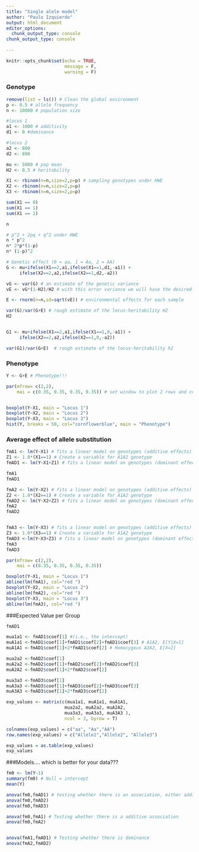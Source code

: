 ```yaml
---
title: "Single alele model"
author: "Paulo Izquierdo"
output: html_document
editor_options: 
  chunk_output_type: console
chunk_output_type: console
  
---
```


```r
knitr::opts_chunk$set(echo = TRUE, 
                      message = F, 
                      warning = F)
```


### Genotype
```r
remove(list = ls()) # Clean the global environment
p <- 0.5 # allele frequency 
n <- 10000 # population size

#locus 1
a1 <- 1000 # additivity
d1 <- 0 #dominance

#locus 2
a2 <- 800
d2 <- 800

mu <- 5000 # pop mean
H2 <- 0.5 # heritability

X1 <- rbinom(n=n,size=2,p=p) # sampling genotypes under HWE
X2 <- rbinom(n=n,size=2,p=p) 
X3 <- rbinom(n=n,size=2,p=p) 

sum(X1 == 0)
sum(X1 == 1)
sum(X1 == 2)

n

# p^2 + 2pq + q^2 under HWE
n * p^2
n* 2*p*(1-p)
n* (1-p)^2

# Genetic effect (0 = aa, 1 = Aa, 2 = AA)
G <- mu+ifelse(X1==2,a1,ifelse(X1==1,d1,-a1)) +
     ifelse(X2==2,a2,ifelse(X2==1,d2,-a2)) 

vG <- var(G) # an estimate of the genetic variance
vE <- vG*(1-H2)/H2 # with this error variance we will have the desired 

E <- rnorm(n=n,sd=sqrt(vE)) # environmental effects for each sample

var(G)/var(G+E) # rough estimate of the locus-heritability H2  
H2


G1 <- mu+ifelse(X1==2,a1,ifelse(X1==1,0,-a1)) +
     ifelse(X2==2,a2,ifelse(X2==1,0,-a2))

var(G1)/var(G+E)  # rough estimate of the locus-heritability h2  
```

### Phenotype

```r

Y <- G+E # Phenotype!!!

par(mfrow= c(2,2), 
    mai = c(0.35, 0.35, 0.35, 0.35)) # set window to plot 2 rows and columns


boxplot(Y~X1, main = "Locus 1")
boxplot(Y~X2, main = "Locus 2")
boxplot(Y~X3, main = "Locus 3")
hist(Y, breaks = 50, col="cornflowerblue", main = "Phenotype")
```



### Average effect of allele substitution 

```r
fmA1 <- lm(Y~X1) # fits a linear model on genotypes (additive effects)
Z1 <- 1.0*(X1==1) # Create a variable for A1A2 genotype
fmAD1 <- lm(Y~X1+Z1) # fits a linear model on genotypes (dominant effects)

fmA1
fmAD1

fmA2 <- lm(Y~X2) # fits a linear model on genotypes (additive effects)
Z2 <- 1.0*(X2==1) # Create a variable for A1A2 genotype
fmAD2 <- lm(Y~X2+Z2) # fits a linear model on genotypes (dominant effects)
fmA2
fmAD2


fmA3 <- lm(Y~X3) # fits a linear model on genotypes (additive effects)
Z3 <- 1.0*(X3==1) # Create a variable for A1A2 genotype
fmAD3 <-lm(Y~X3+Z3) # fits a linear model on genotypes (dominant effects)
fmA3
fmAD3

par(mfrow= c(2,2), 
    mai = c(0.35, 0.35, 0.35, 0.35))

boxplot(Y~X1, main = "Locus 1")
abline(lm(fmA1), col="red ")
boxplot(Y~X2, main = "Locus 2")
abline(lm(fmA2), col="red ")
boxplot(Y~X3, main = "Locus 3")
abline(lm(fmA3), col="red ")


```


###Expected Value per Group

```r
fmAD1

mua1a1 <- fmAD1$coef[1] #(i.e., the intercept)
muA1a1 <-fmAD1$coef[1]+fmAD1$coef[2]+fmAD1$coef[3] # A1A2, E[Y|X=1]
muA1A1 <-fmAD1$coef[1]+2*fmAD1$coef[2] # Homocygous A2A2, E[X=2]

mua2a2 <-fmAD2$coef[1] 
muA2a2 <-fmAD2$coef[1]+fmAD2$coef[2]+fmAD2$coef[3] 
muA2A2 <-fmAD2$coef[1]+2*fmAD2$coef[2] 

mua3a3 <-fmAD3$coef[1] 
muA3a3 <-fmAD3$coef[1]+fmAD3$coef[2]+fmAD3$coef[3] 
muA3A3 <-fmAD3$coef[1]+2*fmAD3$coef[2] 

exp_values <- matrix(c(mua1a1, muA1a1, muA1A1, 
                      mua2a2, muA2a2, muA2A2, 
                      mua3a3, muA3a3, muA3A3 ), 
                      ncol = 3, byrow = T)

colnames(exp_values) = c("aa", "Aa","AA")
row.names(exp_values) = c("Allele1","Allele2", "Allele3")

exp_values = as.table(exp_values)
exp_values
```


###Models.... which is better for your data???

```r
fm0 <- lm(Y~1) 
summary(fm0) # Null = intercept
mean(Y)

anova(fm0,fmAD1) # testing whether there is an association, either additive effect or dominance or both
anova(fm0,fmAD2)
anova(fm0,fmAD3)

anova(fm0,fmA1) # Testing whether there is a additive association
anova(fm0,fmA2)


anova(fmA1,fmAD1) # Testing whether there is dominance
anova(fmA2,fmAD2)
```
